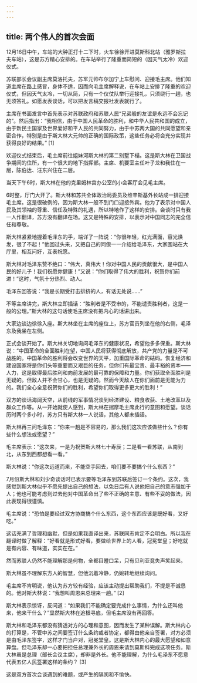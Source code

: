 ```yaml
---
---
---
```

title: 两个伟人的首次会面
---





12月16日中午，车站的大钟正打十二下时，火车徐徐开进莫斯科北站（雅罗斯拉夫车站），这是苏方精心安排的。在车站举行了隆重而简短的（因天气太冷）欢迎仪式。

苏联部长会议副主席莫洛托夫，苏军元帅布尔加宁上车慰问、迎接毛主席。他们知道主席在路上感冒，身体不适，因而向毛主席解释说，在车站上安排了隆重的欢迎仪式，但因天气太冷，一切从简，只有一个仪仗队举行迎接礼，只须绕行一趟，也无须答礼。如愿发表谈话，可以把发言稿交报社发表就行了。

主席在书面发言中首先表示对苏联政府和苏联人民“兄弟般的友谊是永远不会忘记的”。然后指出：“我相信，由于中国人民革命的胜利，和中华人民共和国的成立，由于新民主国家及世界爱好和平人民的共同努力，由于中苏两大国的共同愿望和亲密合作，特别是由于斯大林大元帅的正确的国际政策，这些任务必将会充分实现并获得良好的结果。” [1]

欢迎仪式结束后，毛主席前往姐妹河斯大林的第二别墅下榻。这是斯大林在卫国战争期间的住所，有一个很大的地下指挥部。主席、机要室主任叶子龙和我住在一层，陈伯达、汪东兴住在二层。

当天下午6时，斯大林在他的克里姆林宫办公室的小会客厅会见毛主席。

6时整，厅门大开了。斯大林和苏共全体政治局委员及维辛斯基外长站成一排迎接毛主席。这是很破例的，因为斯大林一般不到门口迎接外宾。他为了表示对中国人民及其领袖的尊重、信任及特殊的礼遇，所以特地作了这样的安排。会谈时只有我一人作翻译，苏方没有翻译在场。这又是特殊的安排，以表示对中国同志的完全信任和尊敬。

斯大林紧紧地握着毛泽东的手，端详了一阵说：“你很年轻，红光满面，容光焕发，很了不起！”他回过头来，又把自己的同僚一一介绍给毛泽东，大家围站在大厅里，相互问好，互表祝愿。

斯大林对毛泽东赞不绝口：“伟大，真伟大！你对中国人民的贡献很大，是中国人民的好儿子！我们祝愿你健康！”又说：“你们取得了伟大的胜利，祝贺你们前进！”这时，气氛十分热烈、动人。

毛泽东回答说：“我是长期受打击排挤的人，有话无处说……”

不等主席讲完，斯大林立即插话：“胜利者是不受审的，不能谴责胜利者，这是一般的公理。”斯大林的这句话使毛主席没有把内心的话讲出来。

大家边谈边徐徐入座。斯大林坐在主席的座位上，苏方官员列坐在他的右侧，毛泽东及我坐在左侧。

正式会谈开始了。斯大林关切地询问毛泽东的健康状况，希望他多多保重。斯大林说：“中国革命的全面胜利在望，中国人民将获得彻底解放，共产党的力量是不可战胜的。中国革命的胜利将会改变世界的天平，加重国际革命的砝码。恢复经济和建设国家将是你们头等重要而又艰巨的任务，但你们有最宝贵、最丰裕的资本——人力，这是取得最后胜利和向前发展的最可靠的保障和力量。你们获取全面胜利是无疑的。但敌人并不会甘心，也是无疑的。然而今天敌人在你们面前是无能为力的。我们全心全意祝贺你们的胜利，希望你们取得更多更大的胜利！”

双方的谈话海阔天空，从前线的军事情况谈到经济建设、粮食收获、土地改革以及群众工作等。从一开始就使人感到，斯大林在揣摩毛主席此行的意图和愿望。谈话历时两个多小时，苏方只有斯大林一人说话，其他人都未插话。

斯大林再三问毛泽东：“你来一趟是不容易的，那么我们这次应该做些什么？你有些什么想法或愿望？”

毛主席表示：“这次来，一是为祝贺斯大林七十寿辰；二是看一看苏联，从南到北，从东到西都想看一看。”

斯大林说：“你这次远道而来，不能空手回去，咱们要不要搞个什么东西？”

7月份斯大林和刘少奇谈话时已表示要等毛泽东到苏联后签订一个条约。这次，我感觉到斯大林似乎不愿先提出自己的想法，以免日后有人说他把自己的意志强加于人；他也可能考虑到过去他对中国革命出了些不正确的主意、有些不妥的做法，因此表现得很谨慎。

毛主席说：“恐怕是要经过双方协商搞个什么东西，这个东西应该是既好看，又好吃。”

这话充满了哲理和幽默，但是如果我直译出来，苏联同志肯定不会明白。所以我在翻译时做了解释：“好看就是形式好看，要做给世界上的人看，冠冕堂皇；好吃就是有内容、有味道，实实在在。”

然而苏联人仍然不能理解那是何物，全都目瞪口呆，只有贝利亚竟失声笑起来。

斯大林虽不理解东方人的智慧，但他沉着冷静，仍婉转地继续询问。

毛主席不肯明说，他认为苏方较有经验，应该主动提出帮助我们，不提是不诚恳的。他对斯大林说：“我想叫周恩来总理来一趟。” [2]

斯大林表示惊讶，反问道：“如果我们不能确定要完成什么事情，为什么还叫他来，他来干什么？”显然斯大林在追根寻底，但毛主席没有再回答。

斯大林和毛泽东都没有猜透对方的心理和意图，因而发生了某种误解。斯大林内心的打算是，不管中苏之间要签订什么条约或者协定，都得由他亲自签署，对方必须是由毛泽东签字，这样才门当户对，冠冕堂皇。这是斯大林内心的最大愿望和如意算盘。但毛泽东却一心要把担任总理兼外长的周恩来请到莫斯科完成这项任务。斯大林虽是总理（部长会议主席），却非是外长。他不能理解，为什么毛泽东不愿意代表五亿人民签署这样的条约？ [3]

这是双方首次会谈遇到的难题，或产生的隔阂和不愉快。